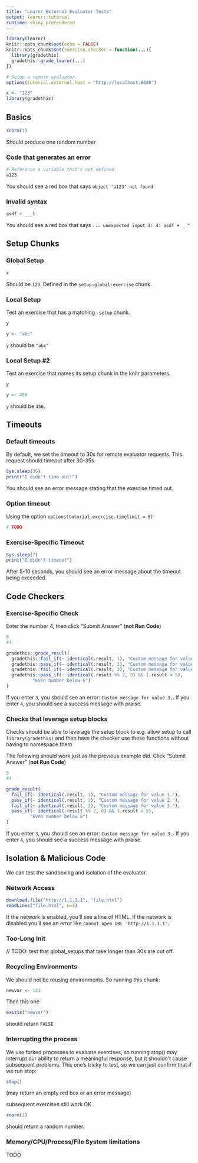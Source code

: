 ```yaml
---
title: "Learnr External Evaluator Tests"
output: learnr::tutorial
runtime: shiny_prerendered
---
```


```r
library(learnr)
knitr::opts_chunk$set(echo = FALSE)
knitr::opts_chunk$set(exercise.checker = function(...){
  library(gradethis)
  gradethis::grade_learnr(...)
})
```

```r
# Setup a remote evaluator.
options(tutorial.external.host = "http://localhost:8080")
```

```r
x <- "123"
library(gradethis)
```


## Basics

```r
rnorm(1)
```

Should produce one random number

### Code that generates an error

```r
# Reference a variable that's not defined
a123
```

You should see a red box that says `object 'a123' not found`

### Invalid syntax

```r
asdf + ___1
```

You should see a red box that says `... unexpected input 3: 4: asdf + _ ^`

## Setup Chunks

### Global Setup

```r
x
```

Should be `123`. Defined in the `setup-global-exercise` chunk.

### Local Setup

Test an exercise that has a matching `-setup` chunk.

```r
y
```

```r
y <- "abc"
```

`y` should be `"abc"`

### Local Setup #2

Test an exercise that names its setup chunk in the knitr parameters.

```r
y
```

```r
y <- 456
```

`y` should be `456`.

## Timeouts

### Default timeouts

By default, we set the timeout to 30s for remote evaluator requests. This request should timeout after 30-35s.

```r
Sys.sleep(35)
print("I didn't time out!")
```

You should see an error message stating that the exercise timed out.

### Option timeout

Using the option `options(tutorial.exercise.timelimit = 5)`

```r
# TODO
```

### Exercise-Specific Timeout

```r
Sys.sleep(7)
print("I didn't timeout")
```

After 5-10 seconds, you should see an error message about the timeout being exceeded.

## Code Checkers

### Exercise-Specific Check

Enter the number 4, then click "Submit Answer" (**not Run Code**)
```r
3
#4
```
 
```r
gradethis::grade_result(
  gradethis::fail_if(~ identical(.result, 1), "Custom message for value 1."),
  gradethis::pass_if(~ identical(.result, 2), "Custom message for value 2."),
  gradethis::fail_if(~ identical(.result, 3), "Custom message for value 3."),
  gradethis::pass_if(~ identical(.result %% 2, 0) && (.result < 5),
          "Even number below 5")
)
```

If you enter `3`, you should see an error: `Custom message for value 3.`. If you enter `4`, you should see a success message with praise.


### Checks that leverage setup blocks

Checks should be able to leverage the setup block to e.g. allow setup to call `library(gradethis)` and then have the checker use those functions without having to namespace them

The following should work just as the previous example did. Click "Submit Answer" (**not Run Code**)

```r
3
#4
```
 
```r
grade_result(
  fail_if(~ identical(.result, 1), "Custom message for value 1."),
  pass_if(~ identical(.result, 2), "Custom message for value 2."),
  fail_if(~ identical(.result, 3), "Custom message for value 3."),
  pass_if(~ identical(.result %% 2, 0) && (.result < 5),
         "Even number below 5")
)
```

If you enter `3`, you should see an error: `Custom message for value 3.`. If you enter `4`, you should see a success message with praise.

## Isolation & Malicious Code

We can test the sandboxing and isolation of the evaluator.

### Network Access

```r
download.file("http://1.1.1.1", "file.html")
readLines("file.html", n=1)
```

If the network is enabled, you'll see a line of HTML. If the network is disabled you'll see an error like `cannot open URL 'http://1.1.1.1'`.

### Too-Long Init

// TODO: test that global_setups that take longer than 30s are cut off.

### Recycling Environments

We should not be reusing environments. So running this chunk:

```r
newvar <- 123
```

Then this one

```r
exists("newvar")
```

should return `FALSE`

### Interrupting the process

We use forked processes to evaluate exercises, so running stop() may interrupt our ability to return a meaningful response, but it shouldn't cause subsequent problems. This one's tricky to test, so we can just confirm that if we run stop:

```r
stop()
```

(may return an empty red box or an error message)

subsequent exercises still work OK

```r
rnorm(1)
```

should return a random number.

### Memory/CPU/Process/File System limitations

TODO